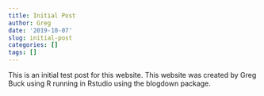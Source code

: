 ```yaml
---
title: Initial Post
author: Greg
date: '2019-10-07'
slug: initial-post
categories: []
tags: []
---
```


This is an initial test post for this website. This website was created by Greg Buck using R running in Rstudio using the blogdown package.

